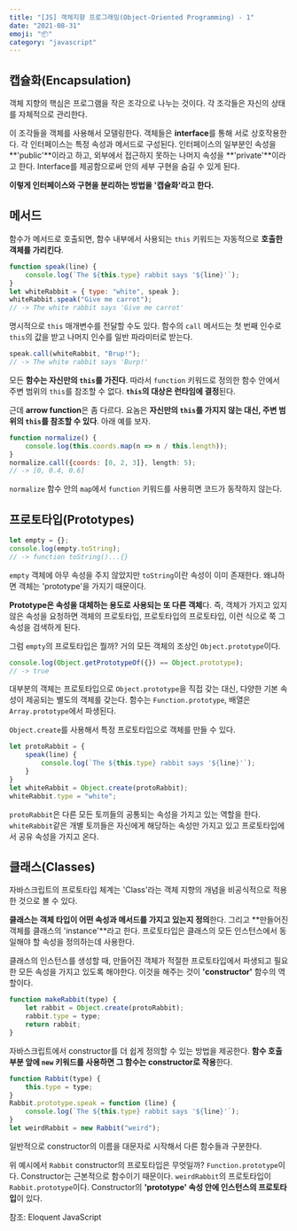 ```yaml
---
title: "[JS] 객체지향 프로그래밍(Object-Oriented Programming) - 1" 
date: "2021-08-31"
emoji: "📦"
category: "javascript"
---
```

## 캡슐화(Encapsulation)
객체 지향의 핵심은 프로그램을 작은 조각으로 나누는 것이다. 각 조각들은 자신의 상태를 자체적으로 관리한다. 

이 조각들을 객체를 사용해서 모델링한다. 객체들은 **interface**를 통해 서로 상호작용한다. 각 인터페이스는 특정 속성과 메서드로 구성된다.
인터페이스의 일부분인 속성을 **'public'**이라고 하고, 외부에서 접근하지 못하는 나머지 속성을 **'private'**이라고 한다. 
Interface를 제공함으로써 안의 세부 구현을 숨길 수 있게 된다.

**이렇게 인터페이스와 구현을 분리하는 방법을 '캡슐화'라고 한다.**

## 메서드
함수가 메서드로 호출되면, 함수 내부에서 사용되는 `this` 키워드는 자동적으로 **호출한 객체를 가리킨다**.
```js
function speak(line) {
    console.log(`The ${this.type} rabbit says '${line}'`);
}
let whiteRabbit = { type: "white", speak };
whiteRabbit.speak("Give me carrot");
// -> The white rabbit says 'Give me carrot'
```
명시적으로 `this` 매개변수를 전달할 수도 있다. 함수의 `call` 메서드는 첫 번째 인수로 `this`의 값을 받고 나머지 인수를 일반 파라미터로 받는다.
```js
speak.call(whiteRabbit, "Brup!");
// -> The white rabbit says 'Burp!'
```
모든 **함수는 자신만의 `this`를 가진다**. 따라서 `function` 키워드로 정의한 함수 안에서 주변 범위의 `this`를 참조할 수 없다.
**`this`의 대상은 런타임에 결정**된다.

근데 **arrow function**은 좀 다르다. 요놈은 **자신만의 `this`를 가지지 않는 대신, 주변 범위의 `this`를 참조할 수 있다**. 아래 예를 보자.
```js
function normalize() {
    console.log(this.coords.map(n => n / this.length));
}
normalize.call({coords: [0, 2, 3]}, length: 5);
// -> [0, 0.4, 0.6]
```
`normalize` 함수 안의 `map`에서 `function` 키워드를 사용히면 코드가 동작하지 않는다.

## 프로토타입(Prototypes)
```js
let empty = {};
console.log(empty.toString);
// -> function toString()...{}
```
`empty` 객체에 아무 속성을 주지 않았지만 `toString`이란 속성이 이미 존재한다. 왜냐하면 객체는 'prototype'을 가지기 때문이다.

**Prototype은 속성을 대체하는 용도로 사용되는 또 다른 객체**다.
즉, 객체가 가지고 있지 않은 속성을 요청하면 객체의 프로토타입, 프로토타입의 프로토타입, 이런 식으로 쭉 그 속성을 검색하게 된다.

그럼 `empty`의 프로토타입은 뭘까? 거의 모든 객체의 조상인 `Object.prototype`이다.

```js
console.log(Object.getPrototypeOf({}) == Object.prototype);
// -> true
```

대부분의 객체는 프로토타입으로 `Object.prototype`을 직접 갖는 대신, 다양한 기본 속성이 제공되는 별도의 객체를 갖는다.
함수는 `Function.prototype`, 배열은 `Array.prototype`에서 파생된다.

`Object.create`를 사용해서 특정 프로토타입으로 객체를 만들 수 있다.
```js
let protoRabbit = {
    speak(line) {
        console.log(`The ${this.type} rabbit says '${line}'`);
    }
}
let whiteRabbit = Object.create(protoRabbit);
whiteRabbit.type = "white";
```
`protoRabbit`은 다른 모든 토끼들의 공통되는 속성을 가지고 있는 역할을 한다. `whiteRabbit`같은 개별 토끼들은 자신에게 해당하는 속성만 가지고 있고 프로토타입에서 공유 속성을 가지고 온다.

## 클래스(Classes)
자바스크립트의 프로토타입 체계는 'Class'라는 객체 지향의 개념을 비공식적으로 적용한 것으로 볼 수 있다.

**클래스는 객체 타입이 어떤 속성과 메서드를 가지고 있는지 정의**한다. 그리고 **만들어진 객체를 클래스의 'instance'**라고 한다.
프로토타입은 클래스의 모든 인스턴스에서 동일해야 할 속성을 정의하는데 사용한다.

클래스의 인스턴스를 생성할 때, 만들어진 객체가 적절한 프로토타입에서 파생되고 필요한 모든 속성을 가지고 있도록 해야한다. 이것을 해주는 것이 **'constructor'** 함수의 역할이다.
```js
function makeRabbit(type) {
    let rabbit = Object.create(protoRabbit);
    rabbit.type = type;
    return rabbit;
}
```

자바스크립트에서 constructor를 더 쉽게 정의할 수 있는 방법을 제공한다. **함수 호출 부분 앞에 `new` 키워드를 사용하면 그 함수는 constructor로 작용**한다.

```js
function Rabbit(type) {
    this.type = type;
}
Rabbit.prototype.speak = function (line) {
    console.log(`The ${this.type} rabbit says '${line}'`);
}
let weirdRabbit = new Rabbit("weird");
```
일반적으로 constructor의 이름을 대문자로 시작해서 다른 함수들과 구분한다.

위 예시에서 `Rabbit` constructor의 프로토타입은 무엇일까? `Function.prototype`이다. Constructor는 근본적으로 함수이기 때문이다. 
`weirdRabbit`의 프로토타입이 `Rabbit.prototype`이다. Constructor의 **'prototype' 속성 안에 인스턴스의 프로토타입**이 있다.

참조: Eloquent JavaScript